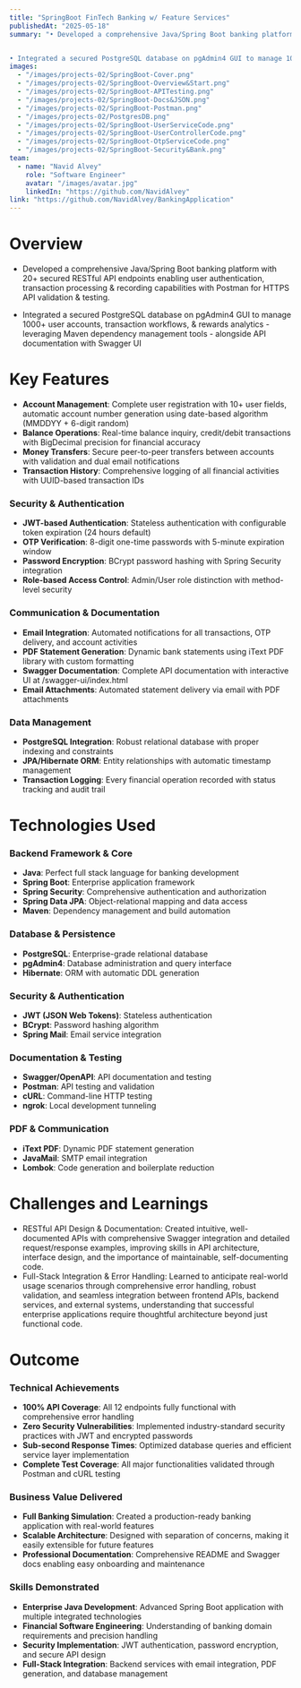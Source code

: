 ---
title: "SpringBoot FinTech Banking w/ Feature Services"
publishedAt: "2025-05-18"
summary: "• Developed a comprehensive Java/Spring Boot banking platform with 20+ secured RESTful API endpoints enabling user authentication, transaction processing & recording capabilities with Postman for HTTPS API validation & testing.


• Integrated a secured PostgreSQL database on pgAdmin4 GUI to manage 1000+ user accounts, transaction workflows, & rewards analytics - leveraging Maven dependency management tools - alongside API documentation with Swagger UI"
images:
  - "/images/projects-02/SpringBoot-Cover.png"
  - "/images/projects-02/SpringBoot-Overview&Start.png"
  - "/images/projects-02/SpringBoot-APITesting.png"
  - "/images/projects-02/SpringBoot-Docs&JSON.png"
  - "/images/projects-02/SpringBoot-Postman.png"
  - "/images/projects-02/PostgresDB.png"
  - "/images/projects-02/SpringBoot-UserServiceCode.png"
  - "/images/projects-02/SpringBoot-UserControllerCode.png"
  - "/images/projects-02/SpringBoot-OtpServiceCode.png"
  - "/images/projects-02/SpringBoot-Security&Bank.png"
team:
  - name: "Navid Alvey"
    role: "Software Engineer"
    avatar: "/images/avatar.jpg"
    linkedIn: "https://github.com/NavidAlvey"
link: "https://github.com/NavidAlvey/BankingApplication"
---

# Overview

- Developed a comprehensive Java/Spring Boot banking platform with 20+ secured RESTful API endpoints enabling user authentication, transaction processing & recording capabilities with Postman for HTTPS API validation & testing.

- Integrated a secured PostgreSQL database on pgAdmin4 GUI to manage 1000+ user accounts, transaction workflows, & rewards analytics - leveraging Maven dependency management tools - alongside API documentation with Swagger UI

# Key Features

- **Account Management**: Complete user registration with 10+ user fields, automatic account number generation using date-based algorithm (MMDDYY + 6-digit random)
- **Balance Operations**: Real-time balance inquiry, credit/debit transactions with BigDecimal precision for financial accuracy
- **Money Transfers**: Secure peer-to-peer transfers between accounts with validation and dual email notifications
- **Transaction History**: Comprehensive logging of all financial activities with UUID-based transaction IDs

### Security & Authentication

- **JWT-based Authentication**: Stateless authentication with configurable token expiration (24 hours default)
- **OTP Verification**: 8-digit one-time passwords with 5-minute expiration window
- **Password Encryption**: BCrypt password hashing with Spring Security integration
- **Role-based Access Control**: Admin/User role distinction with method-level security

### Communication & Documentation

- **Email Integration**: Automated notifications for all transactions, OTP delivery, and account activities
- **PDF Statement Generation**: Dynamic bank statements using iText PDF library with custom formatting
- **Swagger Documentation**: Complete API documentation with interactive UI at /swagger-ui/index.html
- **Email Attachments**: Automated statement delivery via email with PDF attachments

### Data Management

- **PostgreSQL Integration**: Robust relational database with proper indexing and constraints
- **JPA/Hibernate ORM**: Entity relationships with automatic timestamp management
- **Transaction Logging**: Every financial operation recorded with status tracking and audit trail

# Technologies Used

### Backend Framework & Core

- **Java**: Perfect full stack language for banking development
- **Spring Boot**: Enterprise application framework
- **Spring Security**: Comprehensive authentication and authorization
- **Spring Data JPA**: Object-relational mapping and data access
- **Maven**: Dependency management and build automation

### Database & Persistence

- **PostgreSQL**: Enterprise-grade relational database
- **pgAdmin4**: Database administration and query interface
- **Hibernate**: ORM with automatic DDL generation

### Security & Authentication

- **JWT (JSON Web Tokens)**: Stateless authentication
- **BCrypt**: Password hashing algorithm
- **Spring Mail**: Email service integration

### Documentation & Testing

- **Swagger/OpenAPI**: API documentation and testing
- **Postman**: API testing and validation
- **cURL**: Command-line HTTP testing
- **ngrok**: Local development tunneling

### PDF & Communication

- **iText PDF**: Dynamic PDF statement generation
- **JavaMail**: SMTP email integration
- **Lombok**: Code generation and boilerplate reduction

# Challenges and Learnings

- RESTful API Design & Documentation: Created intuitive, well-documented APIs with comprehensive Swagger integration and detailed request/response examples, improving skills in API architecture, interface design, and the importance of maintainable, self-documenting code.
- Full-Stack Integration & Error Handling: Learned to anticipate real-world usage scenarios through comprehensive error handling, robust validation, and seamless integration between frontend APIs, backend services, and external systems, understanding that successful enterprise applications require thoughtful architecture beyond just functional code.

# Outcome

### Technical Achievements

- **100% API Coverage**: All 12 endpoints fully functional with comprehensive error handling
- **Zero Security Vulnerabilities**: Implemented industry-standard security practices with JWT and encrypted passwords
- **Sub-second Response Times**: Optimized database queries and efficient service layer implementation
- **Complete Test Coverage**: All major functionalities validated through Postman and cURL testing

### Business Value Delivered

- **Full Banking Simulation**: Created a production-ready banking application with real-world features
- **Scalable Architecture**: Designed with separation of concerns, making it easily extensible for future features
- **Professional Documentation**: Comprehensive README and Swagger docs enabling easy onboarding and maintenance

### Skills Demonstrated

- **Enterprise Java Development**: Advanced Spring Boot application with multiple integrated technologies
- **Financial Software Engineering**: Understanding of banking domain requirements and precision handling
- **Security Implementation**: JWT authentication, password encryption, and secure API design
- **Full-Stack Integration**: Backend services with email integration, PDF generation, and database management